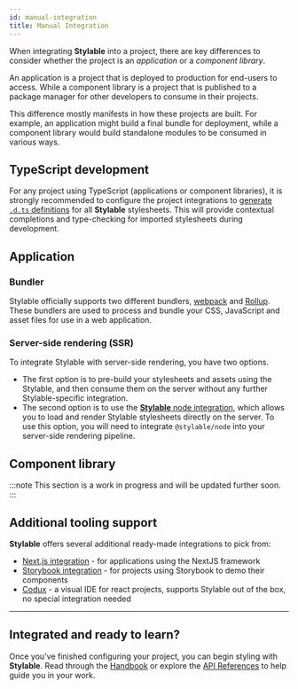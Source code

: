 ```yaml
---
id: manual-integration
title: Manual Integration
---
```


When integrating **Stylable** into a project, there are key differences to consider whether the project is an _application_ or a _component library_.

An application is a project that is deployed to production for end-users to access. While a component library is a project that is published to a package manager for other developers to consume in their projects.

This difference mostly manifests in how these projects are built. For example, an application might build a final bundle for deployment, while a component library would build standalone modules to be consumed in various ways.

## TypeScript development

For any project using TypeScript (applications or component libraries), it is strongly recommended to configure the project integrations to [generate `.d.ts` definitions](./typescript-integration.md#generating-types-per-stylesheet) for all **Stylable** stylesheets. This will provide contextual completions and type-checking for imported stylesheets during development.

## Application

### Bundler

Stylable officially supports two different bundlers, [webpack](./webpack-integration.md) and [Rollup](./rollup-integration.md). These bundlers are used to process and bundle your CSS, JavaScript and asset files for use in a web application.

### Server-side rendering (SSR)

To integrate Stylable with server-side rendering, you have two options.

- The first option is to pre-build your stylesheets and assets using the Stylable, and then consume them on the server without any further Stylable-specific integration. <!-- TODO: Add instructions in the ssr guide for pre-building Stylable and add a link -->
- The second option is to use the [**Stylable** node integration](../guides/server-side-rendering.md#transforming-stylable-in-the-server), which allows you to load and render Stylable stylesheets directly on the server. To use this option, you will need to integrate `@stylable/node` into your server-side rendering pipeline.

## Component library

:::note
This section is a work in progress and will be updated further soon.
:::

## Additional tooling support

**Stylable** offers several additional ready-made integrations to pick from:

- [Next.js integration](./nextjs-integration.md) - for applications using the NextJS framework
- [Storybook integration](./storybook-integration.md) - for projects using Storybook to demo their components
- [Codux](https://codux.com) - a visual IDE for react projects, supports Stylable out of the box, no special integration needed

---

## Integrated and ready to learn?

Once you've finished configuring your project, you can begin styling with **Stylable**. Read through the [Handbook](../guides/handbook/intro.md) or explore the [API References](../references/cheatsheet.mdx) to help guide you in your work.

